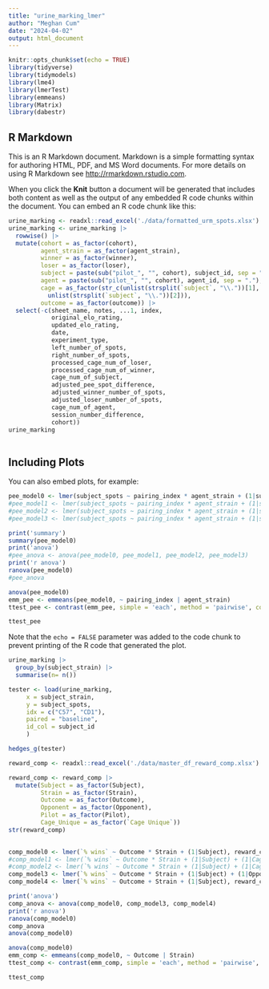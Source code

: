 ```yaml
---
title: "urine_marking_lmer"
author: "Meghan Cum"
date: "2024-04-02"
output: html_document
---
```


```r
knitr::opts_chunk$set(echo = TRUE)
library(tidyverse)
library(tidymodels)
library(lme4)
library(lmerTest)
library(emmeans)
library(Matrix)
library(dabestr)
```

## R Markdown

This is an R Markdown document. Markdown is a simple formatting syntax for authoring HTML, PDF, and MS Word documents. For more details on using R Markdown see <http://rmarkdown.rstudio.com>.

When you click the **Knit** button a document will be generated that includes both content as well as the output of any embedded R code chunks within the document. You can embed an R code chunk like this:

```r
urine_marking <- readxl::read_excel('./data/formatted_urm_spots.xlsx')
urine_marking <- urine_marking |>
  rowwise() |>
  mutate(cohort = as_factor(cohort),
         agent_strain = as_factor(agent_strain),
         winner = as_factor(winner),
         loser = as_factor(loser),
         subject = paste(sub("pilot_", "", cohort), subject_id, sep = "."),
         agent = paste(sub("pilot_", "", cohort), agent_id, sep = "."),
         cage = as_factor(str_c(unlist(strsplit(`subject`, "\\."))[1],
           unlist(strsplit(`subject`, "\\."))[2])),
         outcome = as_factor(outcome)) |>
  select(-c(sheet_name, notes, ...1, index,
            original_elo_rating, 
            updated_elo_rating,
            date,
            experiment_type, 
            left_number_of_spots,
            right_number_of_spots,
            processed_cage_num_of_loser,
            processed_cage_num_of_winner,
            cage_num_of_subject, 
            adjusted_pee_spot_difference,
            adjusted_winner_number_of_spots,
            adjusted_loser_number_of_spots,
            cage_num_of_agent,
            session_number_difference,
            cohort))
urine_marking
         
```

## Including Plots

You can also embed plots, for example:

```r

pee_model0 <- lmer(subject_spots ~ pairing_index * agent_strain + (1|subject), urine_marking)
#pee_model1 <- lmer(subject_spots ~ pairing_index * agent_strain + (1|subject) + (1|cage), urine_marking)
#pee_model2 <- lmer(subject_spots ~ pairing_index * agent_strain + (1|subject) + (1|cage) + (1|agent), urine_marking)
#pee_model3 <- lmer(subject_spots ~ pairing_index * agent_strain + (1|subject) + (1|agent), urine_marking)

print('summary')
summary(pee_model0)
print('anova')
#pee_anova <- anova(pee_model0, pee_model1, pee_model2, pee_model3)
print('r anova')
ranova(pee_model0)
#pee_anova

anova(pee_model0)
emm_pee <- emmeans(pee_model0, ~ pairing_index | agent_strain)
ttest_pee <- contrast(emm_pee, simple = 'each', method = 'pairwise', combine = T, adjust = 'holm')

ttest_pee
```

Note that the `echo = FALSE` parameter was added to the code chunk to prevent printing of the R code that generated the plot.
```r
urine_marking |>
  group_by(subject_strain) |>
  summarise(n= n())

tester <- load(urine_marking, 
     x = subject_strain,
     y = subject_spots,
     idx = c("C57", "CD1"),
     paired = "baseline",
     id_col = subject_id
     )

hedges_g(tester)
```

```r
reward_comp <- readxl::read_excel('./data/master_df_reward_comp.xlsx')

reward_comp <- reward_comp |>
  mutate(Subject = as_factor(Subject),
         Strain = as_factor(Strain),
         Outcome = as_factor(Outcome),
         Opponent = as_factor(Opponent),
         Pilot = as_factor(Pilot),
         Cage_Unique = as_factor(`Cage Unique`))
str(reward_comp)
          
```
```r
comp_model0 <- lmer(`% wins` ~ Outcome * Strain + (1|Subject), reward_comp)
#comp_model1 <- lmer(`% wins` ~ Outcome * Strain + (1|Subject) + (1|Cage_Unique), reward_comp)
#comp_model2 <- lmer(`% wins` ~ Outcome * Strain + (1|Subject) + (1|Cage_Unique) + (1|Opponent), reward_comp)
comp_model3 <- lmer(`% wins` ~ Outcome * Strain + (1|Subject) + (1|Opponent), reward_comp)
comp_model4 <- lmer(`% wins` ~ Outcome + Strain + (1|Subject), reward_comp)

print('anova')
comp_anova <- anova(comp_model0, comp_model3, comp_model4)
print('r anova')
ranova(comp_model0)
comp_anova
anova(comp_model0)

anova(comp_model0)
emm_comp <- emmeans(comp_model0, ~ Outcome | Strain)
ttest_comp <- contrast(emm_comp, simple = 'each', method = 'pairwise', combine = T, adjust = 'holm')

ttest_comp
```

